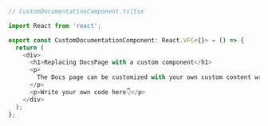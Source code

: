 ```ts
// CustomDocumentationComponent.ts|tsx

import React from 'react';

export const CustomDocumentationComponent: React.VFC<{}> = () => {
  return (
    <div>
      <h1>Replacing DocsPage with a custom component</h1>
      <p>
        The Docs page can be customized with your own custom content written as a React Component.
      </p>
      <p>Write your own code here👇</p>
    </div>
  );
};
```
